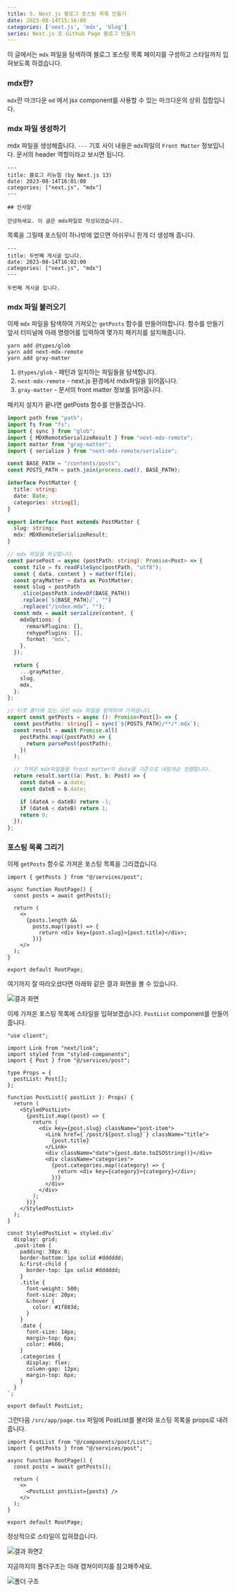 ```yaml
---
title: 5. Next.js 블로그 포스팅 목록 만들기
date: 2023-08-14T15:16:00
categories: ['next.js', 'mdx', 'blog']
series: Next.js 로 Github Page 블로그 만들기
---
```


이 글에서는 `mdx` 파일을 탐색하여 블로그 포스팅 목록 페이지를 구성하고 스타일까지 입혀보도록 하겠습니다.

### mdx란?

`mdx`란 마크다운 `md` 에서 jsx component를 사용할 수 있는 마크다운의 상위 집합입니다.

### mdx 파일 생성하기

mdx 파일을 생성해줍니다.
`---` 기호 사이 내용은 `mdx`파일의 `Front Matter` 정보입니다.
문서의 header 역할이라고 보시면 됩니다.

```md:/contents/posts/1/index.mdx
---
title: 블로그 리뉴얼 (by Next.js 13)
date: 2023-08-14T16:01:00
categories: ["next.js", "mdx"]
---

## 인사말

안녕하세요. 이 글은 mdx파일로 작성되었습니다.
```

목록을 그릴때 포스팅이 하나밖에 없으면 아쉬우니 한개 더 생성해 줍니다.

```md:/contents/posts/2/index.mdx
---
title: 두번째 게시글 입니다.
date: 2023-08-14T16:02:00
categories: ["next.js", "mdx"]
---

두번째 게시글 입니다.
```

### mdx 파일 불러오기

이제 `mdx` 파일을 탐색하여 가져오는 `getPosts` 함수를 만들어야합니다.
함수를 만들기 앞서 터미널에 아래 명령어를 입력하여 몇가지 패키지를 설치해줍니다.

```
yarn add @types/glob
yarn add next-mdx-remote
yarn add gray-matter
```

1. `@types/glob` - 패턴과 일치하는 파일들을 탐색합니다.
2. `next-mdx-remote` - next.js 환경에서 mdx파일을 읽어옵니다.
3. `gray-matter` - 문서의 front matter 정보를 읽어옵니다.

패키지 설치가 끝나면 getPosts 함수를 만들겠습니다.

```ts:/src/services/post.ts
import path from "path";
import fs from "fs";
import { sync } from "glob";
import { MDXRemoteSerializeResult } from "next-mdx-remote";
import matter from "gray-matter";
import { serialize } from "next-mdx-remote/serialize";

const BASE_PATH = "/contents/posts";
const POSTS_PATH = path.join(process.cwd(), BASE_PATH);

interface PostMatter {
  title: string;
  date: Date;
  categories: string[];
}

export interface Post extends PostMatter {
  slug: string;
  mdx: MDXRemoteSerializeResult;
}

// mdx 파일을 파싱합니다.
const parsePost = async (postPath: string): Promise<Post> => {
  const file = fs.readFileSync(postPath, "utf8");
  const { data, content } = matter(file);
  const grayMatter = data as PostMatter;
  const slug = postPath
    .slice(postPath.indexOf(BASE_PATH))
    .replace(`${BASE_PATH}/`, "")
    .replace("/index.mdx", "");
  const mdx = await serialize(content, {
    mdxOptions: {
      remarkPlugins: [],
      rehypePlugins: [],
      format: "mdx",
    },
  });

  return {
    ...grayMatter,
    slug,
    mdx,
  };
};

// 타겟 폴더에 있는 모든 mdx 파일을 탐색하여 가져옵니다.
export const getPosts = async (): Promise<Post[]> => {
  const postPaths: string[] = sync(`${POSTS_PATH}/**/*.mdx`);
  const result = await Promise.all(
    postPaths.map((postPath) => {
      return parsePost(postPath);
    })
  );

  // 가져온 mdx파일들을 front matter의 date를 기준으로 내림차순 정렬합니다.
  return result.sort((a: Post, b: Post) => {
    const dateA = a.date;
    const dateB = b.date;

    if (dateA > dateB) return -1;
    if (dateA < dateB) return 1;
    return 0;
  });
};
```

### 포스팅 목록 그리기

이제 `getPosts` 함수로 가져온 포스팅 목록을 그리겠습니다.

```tsx:/src/app/page.tsx
import { getPosts } from "@/services/post";

async function RootPage() {
  const posts = await getPosts();

  return (
    <>
      {posts.length &&
        posts.map((post) => {
          return <div key={post.slug}>{post.title}</div>;
        })}
    </>
  );
}

export default RootPage;
```

여기까지 잘 따라오셨다면 아래와 같은 결과 화면을 볼 수 있습니다.

![결과 화면](1.png)

이제 가져온 포스팅 목록에 스타일을 입혀보겠습니다.
`PostList` component를 만들어줍니다.

```tsx:/src/components/post/List.tsx
"use client";

import Link from "next/link";
import styled from "styled-components";
import { Post } from "@/services/post";

type Props = {
  postList: Post[];
};

function PostList({ postList }: Props) {
  return (
    <StyledPostList>
      {postList.map((post) => {
        return (
          <div key={post.slug} className="post-item">
            <Link href={`/post/${post.slug}`} className="title">
              {post.title}
            </Link>
            <div className="date">{post.date.toISOString()}</div>
            <div className="categories">
              {post.categories.map((category) => {
                return <div key={category}>{category}</div>;
              })}
            </div>
          </div>
        );
      })}
    </StyledPostList>
  );
}

const StyledPostList = styled.div`
  display: grid;
  .post-item {
    padding: 30px 0;
    border-bottom: 1px solid #dddddd;
    &:first-child {
      border-top: 1px solid #dddddd;
    }
    .title {
      font-weight: 500;
      font-size: 20px;
      &:hover {
        color: #1f883d;
      }
    }
    .date {
      font-size: 14px;
      margin-top: 6px;
      color: #666;
    }
    .categories {
      display: flex;
      column-gap: 12px;
      margin-top: 6px;
    }
  }
`;

export default PostList;
```

그런다음 `/src/app/page.tsx` 파일에 PostList를 불러와 포스팅 목록을 props로 내려줍니다.

```tsx:/src/app/page.tsx
import PostList from "@/components/post/List";
import { getPosts } from "@/services/post";

async function RootPage() {
  const posts = await getPosts();

  return (
    <>
      <PostList postList={posts} />
    </>
  );
}

export default RootPage;
```

정상적으로 스타일이 입혀졌습니다.

![결과 화면2](2.png)

지금까지의 폴더구조는 아래 캡쳐이미지를 참고해주세요.

![폴더 구조](3.png)
